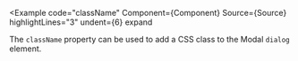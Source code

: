 
<Example
  code="className"
  Component={Component}
  Source={Source}
  highlightLines="3"
  undent={6}
  expand
>
  The `className` property can be used to add a CSS class to the Modal
  `dialog` element.
</Example>
